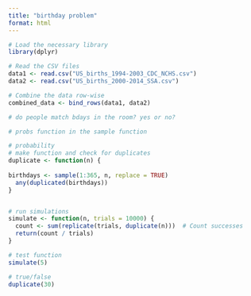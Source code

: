 ```yaml
---
title: "birthday problem"
format: html
---
```


```r
# Load the necessary library
library(dplyr)

# Read the CSV files
data1 <- read.csv("US_births_1994-2003_CDC_NCHS.csv")
data2 <- read.csv("US_births_2000-2014_SSA.csv")

# Combine the data row-wise
combined_data <- bind_rows(data1, data2)

# do people match bdays in the room? yes or no?

# probs function in the sample function 

# probability
# make function and check for duplicates
duplicate <- function(n) {
  
birthdays <- sample(1:365, n, replace = TRUE)
  any(duplicated(birthdays))
}


# run simulations
simulate <- function(n, trials = 10000) {
  count <- sum(replicate(trials, duplicate(n)))  # Count successes
  return(count / trials)
}

# test function
simulate(5)

# true/false
duplicate(30)
```

